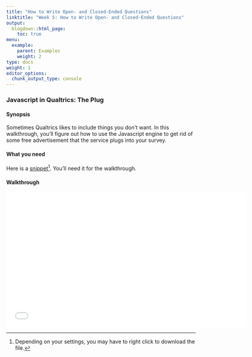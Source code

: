 ```yaml
---
title: "How to Write Open- and Closed-Ended Questions"
linktitle: "Week 5: How to Write Open- and Closed-Ended Questions"
output:
  blogdown::html_page:
    toc: true
menu:
  example:
    parent: Examples
    weight: 2
type: docs
weight: 1
editor_options: 
  chunk_output_type: console
---
```


### Javascript in Qualtrics: The Plug

#### Synopsis
Sometimes Qualtrics likes to include things you don't want. In this walkthrough, you'll figure out how to use the Javascript engine to get rid of some free advertisement that the service plugs into your survey.

#### What you need
Here is a [snippet](/snippets/qualtrics_plug.txt)^[Depending on your settings, you may have to right click to download the file.]. You'll need it for the walkthrough.

#### Walkthrough
<center>
<iframe class="smart-player-embed-container-iframe" id="embeddedSmartPlayerInstance" src="/videos/plug/media/index_player.html?embedIFrameId=embeddedSmartPlayerInstance" width="640" height="360" frameborder="0" scrolling="no"  frameborder="0" webkitAllowFullScreen mozallowfullscreen allowFullScreen></iframe>
</center>




